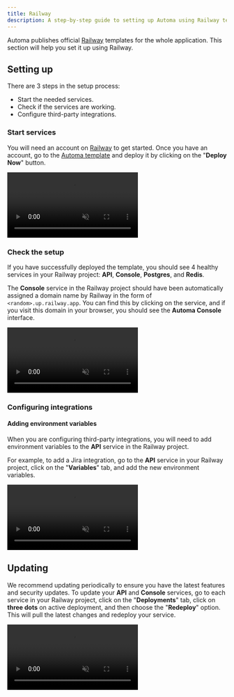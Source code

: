 ```yaml
---
title: Railway
description: A step-by-step guide to setting up Automa using Railway templates
---
```



Automa publishes official [Railway](https://railway.com) templates for the whole application. This section will help you set it up using Railway.

## Setting up

There are 3 steps in the setup process:

- Start the needed services.
- Check if the services are working.
- Configure third-party integrations.

### Start services

You will need an account on [Railway](https://railway.com) to get started. Once you have an account, go to the [Automa template](https://railway.com/deploy/PKfjlB?referralCode=Ri3kTG) and deploy it by clicking on the "**Deploy Now**" button.

<video
  autoPlay
  muted
  loop
  playsInline
  className="mx-auto rounded-xl"
  src="/videos/self-hosting/railway-deploy.mp4"
/>

### Check the setup

If you have successfully deployed the template, you should see 4 healthy services in your Railway project: **API**, **Console**, **Postgres**, and **Redis**.

The **Console** service in the Railway project should have been automatically assigned a domain name by Railway in the form of `<random>.up.railway.app`. You can find this by clicking on the service, and if you visit this domain in your browser, you should see the **Automa Console** interface.

<video
  autoPlay
  muted
  loop
  playsInline
  className="mx-auto w-3/4 rounded-xl"
  src="/videos/self-hosting/railway-domain.mp4"
/>

### Configuring integrations

<SelfHostingConfiguringIntegrations />

#### Adding environment variables

When you are configuring third-party integrations, you will need to add environment variables to the **API** service in the Railway project.

For example, to add a Jira integration, go to the **API** service in your Railway project, click on the "**Variables**" tab, and add the new environment variables.

<video
  autoPlay
  muted
  loop
  playsInline
  className="mx-auto rounded-xl"
  src="/videos/self-hosting/railway-env-var.mp4"
/>

## Updating

We recommend updating periodically to ensure you have the latest features and security updates. To update your **API** and **Console** services, go to each service in your Railway project, click on the "**Deployments**" tab, click on **three dots** on active deployment, and then choose the "**Redeploy**" option. This will pull the latest changes and redeploy your service.

<video
  autoPlay
  muted
  loop
  playsInline
  className="mx-auto rounded-xl"
  src="/videos/self-hosting/railway-redeploy.mp4"
/>
